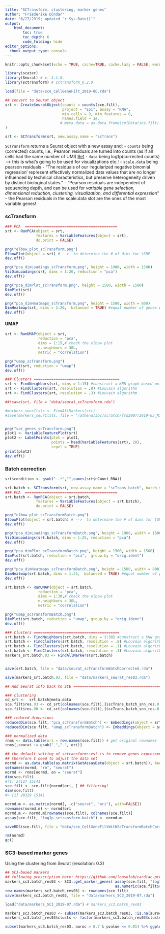 ```yaml
---
title: "SCTransform, clustering, marker genes"
author: "Friederike Dündar"
date: "6/27/2019; updated `r Sys.Date()`"
output:
    html_document:
        toc: true
        toc_depth: 6
        code_folding: hide
editor_options: 
  chunk_output_type: console
---
```


```r
knitr::opts_chunk$set(echo = TRUE, cache=TRUE, cache.lazy = FALSE, warning = FALSE, eval=FALSE)
```

```r
library(scater)
library(Seurat) # v. 3.1.0.
library(sctransform) # sctransform_0.2.0

load(file = "data/sce_CellGeneFilt_2019-06.rda")
```

```r
## convert to Seurat object
srt <- CreateSeuratObject(counts = counts(sce.filt), 
                          project = "Epi", assay = "RNA",
                          min.cells = 0, min.features = 0,
                          names.field = 1#, 
                         # meta.data = as.data.frame(colData(sce.filt) )
)

srt <- SCTransform(srt, new.assay.name = "scTrans")
```

`SCTransform`  returns a Seurat object with a new assay and:
 - `counts` being (corrected) counts, i.e., Pearson residuals are turned into counts (as if all cells had the same number of UMI) [Ref](https://github.com/ChristophH/sctransform/issues/17)
 - `data` being log1p(corrected counts) --> this is what's going to be used for visualizations etc.!
 - `scale.data` being pearson residuals
    - "The residuals of our 'regularized negative binomial regression' represent effectively normalized data values that are no longer influenced by technical characteristics, but preserve heterogeneity driven by distinct biological states."
    - "Pearson residuals are independent of sequencing depth, and can be used for *variable gene selection, dimensional reduction, clustering, visualization, and differential expression*"
    - the Pearson residuals in the scale.data slot are the ones of the most variable genes!

### scTransform

```r
### PCA  ==========================================
srt <- RunPCA(object = srt,
              features = VariableFeatures(object = srt),
              do.print = FALSE)

png("elbow_plot_scTransform.png")
ElbowPlot(object = srt) # -->  to determine the # of dims for tSNE
dev.off()

png("pca_dimLoadings_scTransform.png", height = 1900, width = 1500)
VizDimLoadings(srt, dims = 1:20, reduction = "pca")
dev.off()

png("pca_dimPlot_scTransform.png", height = 1500, width = 1500)
DimPlot(srt)
dev.off()

png("pca_dimHeatmaps_scTransform.png", height = 1500, width = 800)
DimHeatmap(srt, dims = 1:20,  balanced = TRUE) #equal number of genes with both + and - scores
dev.off()
```

#### UMAP

```r
srt <- RunUMAP(object = srt, 
               reduction = "pca",
               dims = 1:15,# check the elbow plot
               n.neighbors = 30L,
               metric = "correlation")

png("umap_scTransform.png")
DimPlot(srt, reduction = "umap")
dev.off()
```
```r
### Clusters =======================================
srt <- FindNeighbors(srt, dims = 1:15) #construct a KNN graph based on the euclidean distance in PCA space, and refine the edge weights between any two cells based on the shared overlap in their local neighborhoods (Jaccard similarity)
srt <- FindClusters(srt, resolution = .8) #Louvain algorithm 
srt <- FindClusters(srt, resolution = .3) #Louvain algorithm 

##!save(srt, file = "data/seurat_scTransform.rda")

#markers_seurClsts <- FindAllMarkers(srt)
#save(markers_seurClsts, file = "/athena/abc/scratch/frd2007/2019-05_MikeNotaras/data/markers_seurat_scTransform_June21.rda")


png("var_genes_scTransform.png")
plot1 <- VariableFeaturePlot(srt)
plot2 <- LabelPoints(plot = plot1, 
                     points = head(VariableFeatures(srt), 20), 
                     repel = TRUE)
print(plot2)
dev.off()
```

### Batch correction

```r
srt$condition <- gsub("-.*","",names(srt$nCount_RNA))

srt.batch <- SCTransform(srt, new.assay.name = "scTrans_batch", batch_var = 'condition')
### PCA  ==========================================
srt.batch <- RunPCA(object = srt.batch,
              features = VariableFeatures(object = srt.batch),
              do.print = FALSE)

png("elbow_plot_scTransformBatch.png")
ElbowPlot(object = srt.batch) # -->  to determine the # of dims for tSNE
dev.off()

png("pca_dimLoadings_scTransformBatch.png", height = 1900, width = 1500)
VizDimLoadings(srt.batch, dims = 1:25, reduction = "pca")
dev.off()

png("pca_dimPlot_scTransformBatch.png", height = 1500, width = 1500)
DimPlot(srt.batch, reduction = "pca",  group.by = "orig.ident")
dev.off()

png("pca_dimHeatmaps_scTransformBatch.png", height = 1500, width = 800)
DimHeatmap(srt.batch, dims = 1:25,  balanced = TRUE) #equal number of genes with both + and - scores
dev.off()

srt.batch <- RunUMAP(object = srt.batch, 
               reduction = "pca",
               dims = 1:30,# check the elbow plot
               n.neighbors = 30L,
               metric = "correlation")

png("umap_scTransformBatch.png")
DimPlot(srt.batch, reduction = "umap", group.by = "orig.ident")
dev.off()

### Clusters =======================================
srt.batch <- FindNeighbors(srt.batch, dims = 1:30) #construct a KNN graph based on the euclidean distance in PCA space, and refine the edge weights between any two cells based on the shared overlap in their local neighborhoods (Jaccard similarity)
srt.batch <- FindClusters(srt.batch, resolution = .8) #Louvain algorithm 
srt.batch <- FindClusters(srt.batch, resolution = .1) #Louvain algorithm 
srt.batch <- FindClusters(srt.batch, resolution = .3) #Louvain algorithm 
markers_srt.batch.03 <- FindAllMarkers(srt.batch)


save(srt.batch, file = "data/seurat_scTransformBatchCorrected.rda")

save(markers_srt.batch.03, file = "data/markers_seurat_res03.rda")
```


```r
## Add Seurat info back to SCE ==========================================

### clustering
cd_srt <-  srt.batch@meta.data
sce.filt$res.03 <- cd_srt[colnames(sce.filt),]$scTrans_batch_snn_res.0.3
sce.filt$res.08 <- cd_srt[colnames(sce.filt),]$scTrans_batch_snn_res.0.8

### reduced dimensions
reducedDim(sce.filt, "pca_scTransformBatch") <- Embeddings(object = srt.batch, reduction = "pca")[colnames(sce.filt),]
reducedDim(sce.filt, "umap_scTransformBatch") <- Embeddings(object = srt.batch, reduction = "umap")[colnames(sce.filt),]

### normalized data
rnms <- data.table(ori = row.names(sce.filt)) # get original rownames -- Seurat replaces underscores with hyphens...
rnms[,seurat := gsub("_","-", ori)]

## the default setting of sctransform::vst is to remove genes expressed in fewer than 5 cells,
## therefore I need to adjust the data set
normd <- as.data.table(as.matrix(GetAssayData(object = srt.batch)), keep.rownames = TRUE) # log1p(corrected counts, i.e. Pearson residuals)
setnames(normd, "rn", "seurat")
normd <- rnms[normd, on = "seurat"]
dim(sce.filt)
#[1] 24127 15141
sce.filt <- sce.filt[normd$ori, ] ## filtering!
dim(sce.filt)
#> [1] 20329 15141

normd.m <- as.matrix(normd[, -c("seurat", "ori"), with=FALSE])
rownames(normd.m) <- normd$ori
normd.m <- normd.m[rownames(sce.filt), colnames(sce.filt)]
assay(sce.filt, "log1p_sctransform.batch") <- normd.m

saveRDS(sce.filt, file = "data/sce_CellGeneFiltWithScTransformBatchCorrect_2019-06.rds")

rm(normd)
gc()

```

### SC3-based marker genes

Using the clustering from Seurat (resolution: 0.3)

```r
## SC3-based markers
## following prescription here: https://github.com/loosolab/cardiac-progenitors/blob/master/src/04_clustering.R
markers_sc3.batch_res03 <- SC3::get_marker_genes( assay(sce.filt, "log1p_sctransform.batch"),
                                                  as.numeric(sce.filt$res.03))
row.names(markers_sc3.batch_res03) <- rownames(sce.filt)
save(markers_sc3.batch_res03, file = "data/markers_SC3_2019-07.rda")
```

```r
load("data/markers_SC3_2019-07.rda") # markers_sc3.batch_res03

markers_sc3.batch_res03 <- subset(markers_sc3.batch_res03, !is.na(auroc))
markers_sc3.batch_res03$clusts <- factor(markers_sc3.batch_res03$clusts - 1, levels = levels(scf$res.03), ordered = TRUE)
```

```r
subset(markers_sc3.batch_res03, auroc > 0.7 & pvalue <= 0.01) %>% ggplot(., aes(x = clusts, fill = clusts)) + geom_bar() + scale_fill_manual(values = ABCutilities:::fx.get_palette_ABC("paired_pal")[1:length(unique(scf$res.03))])

```
